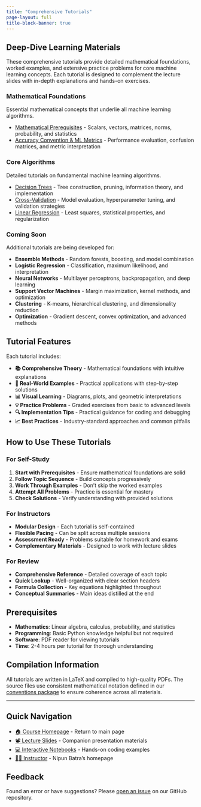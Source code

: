 ```yaml
---
title: "Comprehensive Tutorials"
page-layout: full
title-block-banner: true
---
```


## Deep-Dive Learning Materials

These comprehensive tutorials provide detailed mathematical foundations, worked examples, and extensive practice problems for core machine learning concepts. Each tutorial is designed to complement the lecture slides with in-depth explanations and hands-on exercises.

### Mathematical Foundations
Essential mathematical concepts that underlie all machine learning algorithms.

- [Mathematical Prerequisites](basics/tutorials/mathematical-prerequisites.pdf) - Scalars, vectors, matrices, norms, probability, and statistics
- [Accuracy Convention & ML Metrics](basics/tutorials/accuracy-convention.pdf) - Performance evaluation, confusion matrices, and metric interpretation

### Core Algorithms
Detailed tutorials on fundamental machine learning algorithms.

- [Decision Trees](basics/tutorials/decision-trees.pdf) - Tree construction, pruning, information theory, and implementation
- [Cross-Validation](basics/tutorials/cross-validation.pdf) - Model evaluation, hyperparameter tuning, and validation strategies
- [Linear Regression](supervised/tutorials/linear-regression.pdf) - Least squares, statistical properties, and regularization

### Coming Soon
Additional tutorials are being developed for:

- **Ensemble Methods** - Random forests, boosting, and model combination
- **Logistic Regression** - Classification, maximum likelihood, and interpretation  
- **Neural Networks** - Multilayer perceptrons, backpropagation, and deep learning
- **Support Vector Machines** - Margin maximization, kernel methods, and optimization
- **Clustering** - K-means, hierarchical clustering, and dimensionality reduction
- **Optimization** - Gradient descent, convex optimization, and advanced methods

## Tutorial Features

Each tutorial includes:

- **📚 Comprehensive Theory** - Mathematical foundations with intuitive explanations
- **🎯 Real-World Examples** - Practical applications with step-by-step solutions
- **📊 Visual Learning** - Diagrams, plots, and geometric interpretations
- **💡 Practice Problems** - Graded exercises from basic to advanced levels
- **🔍 Implementation Tips** - Practical guidance for coding and debugging
- **📈 Best Practices** - Industry-standard approaches and common pitfalls

## How to Use These Tutorials

### For Self-Study
1. **Start with Prerequisites** - Ensure mathematical foundations are solid
2. **Follow Topic Sequence** - Build concepts progressively
3. **Work Through Examples** - Don't skip the worked examples
4. **Attempt All Problems** - Practice is essential for mastery
5. **Check Solutions** - Verify understanding with provided solutions

### For Instructors
- **Modular Design** - Each tutorial is self-contained
- **Flexible Pacing** - Can be split across multiple sessions
- **Assessment Ready** - Problems suitable for homework and exams
- **Complementary Materials** - Designed to work with lecture slides

### For Review
- **Comprehensive Reference** - Detailed coverage of each topic
- **Quick Lookup** - Well-organized with clear section headers
- **Formula Collection** - Key equations highlighted throughout
- **Conceptual Summaries** - Main ideas distilled at the end

## Prerequisites

- **Mathematics**: Linear algebra, calculus, probability, and statistics
- **Programming**: Basic Python knowledge helpful but not required
- **Software**: PDF reader for viewing tutorials
- **Time**: 2-4 hours per tutorial for thorough understanding

## Compilation Information

All tutorials are written in LaTeX and compiled to high-quality PDFs. The source files use consistent mathematical notation defined in our [conventions package](shared/styles/conventions.sty) to ensure coherence across all materials.

---

## Quick Navigation

- [🏠 Course Homepage](index.qmd) - Return to main page
- [📽️ Lecture Slides](slides.qmd) - Companion presentation materials
- [💻 Interactive Notebooks](notebooks.qmd) - Hands-on coding examples
- [👨‍🏫 Instructor](https://nipunbatra.github.io) - Nipun Batra's homepage

## Feedback

Found an error or have suggestions? Please [open an issue](https://github.com/nipunbatra/ml-teaching/issues) on our GitHub repository.